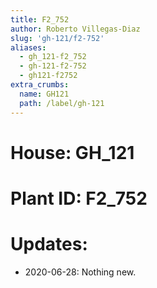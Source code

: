 ```yaml
---
title: F2_752
author: Roberto Villegas-Diaz
slug: 'gh-121/f2-752'
aliases:
  - gh_121-f2_752
  - gh-121-f2-752
  - gh121-f2752
extra_crumbs:
  name: GH121
  path: /label/gh-121
---
```


# **House**: GH_121
# **Plant ID**: F2_752
# **Updates**: 
 - 2020-06-28: Nothing new.
